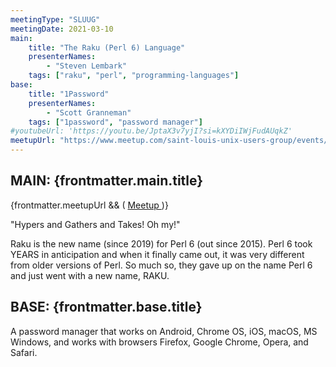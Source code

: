 ```yaml
---
meetingType: "SLUUG"
meetingDate: 2021-03-10
main:
    title: "The Raku (Perl 6) Language"
    presenterNames:
        - "Steven Lembark"
    tags: ["raku", "perl", "programming-languages"]
base:
    title: "1Password"
    presenterNames:
        - "Scott Granneman"
    tags: ["1password", "password manager"]
#youtubeUrl: 'https://youtu.be/JptaX3v7yjI?si=kXYDiIWjFudAUqkZ'
meetupUrl: "https://www.meetup.com/saint-louis-unix-users-group/events/276192063/"
---
```



## **MAIN:** {frontmatter.main.title}

<MeetingPresenter presenterNames={frontmatter.main.presenterNames} />
{frontmatter.meetupUrl && (
    <a href={frontmatter.meetupUrl}>
        <Icon name="mdi:meetup" class="inline" />
        Meetup
    </a>
)}

"Hypers and Gathers and Takes! Oh my!"

Raku is the new name (since 2019) for Perl 6 (out since 2015). Perl 6 took YEARS in anticipation and when it finally came out, it was very different from older versions of Perl. So much so, they gave up on the name Perl 6 and just went with a new name, RAKU.

<Tags tags={frontmatter.main.tags} />

## **BASE:** {frontmatter.base.title}

<MeetingPresenter presenterNames={frontmatter.base.presenterNames} />

A password manager that works on Android, Chrome OS, iOS, macOS, MS Windows, and works with browsers Firefox, Google Chrome, Opera, and Safari.

<Tags tags={frontmatter.base.tags} />
